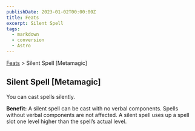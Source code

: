 ```yaml
---
publishDate: 2023-01-02T00:00:00Z
title: Feats
excerpt: Silent Spell
tags:
  - markdown
  - conversion
  - Astro
---
```


[Feats](arcana-d20-srd-feats-index) > Silent Spell [Metamagic]

## Silent Spell [Metamagic]

You can cast spells silently.

**Benefit:** A silent spell can be cast with no verbal components. Spells
without verbal components are not affected. A silent spell uses up a spell
slot one level higher than the spell’s actual level.

